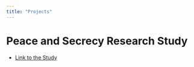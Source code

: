 ```yaml
---
title: "Projects"
---
```


# Peace and Secrecy Research Study 

<ul>
  <li><a href="https://globalgovernanceprogramme.eui.eu/inclusivity-and-secrecy-governing-information-flows-when-negotiating-peace-in-complex-conflict-contexts/" target="_blank">Link to the Study</a></li>
  </li>  







